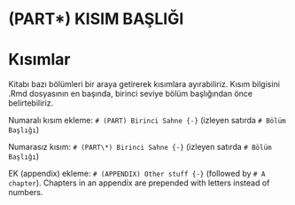 # (PART\*) KISIM BAŞLIĞI {-}
# Kısımlar

Kitabı bazı bölümleri bir araya getirerek kısımlara ayırabiliriz. Kısım bilgisini .Rmd dosyasının en başında, birinci seviye bölüm başlığından önce belirtebiliriz. 


Numaralı kısım ekleme: `# (PART) Birinci Sahne {-}` (izleyen satırda `# Bölüm Başlığı`)

Numarasız kısım: `# (PART\*) Birinci Sahne {-}` (izleyen satırda `# Bölüm Başlığı`)

EK (appendix) ekleme: `# (APPENDIX) Other stuff {-}` (followed by `# A chapter`). Chapters in an appendix are prepended with letters instead of numbers.



